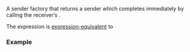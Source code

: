 {{cpp/execution/title|just_stopped}}
{{cpp/execution/navbar}}
{{dcl begin}}
{{dcl header|execution}}
{{dcl|since=c++26|notes={{mark custpt}}|1=
inline constexpr just_stopped_t just_stopped{};
struct just_stopped_t { /*unspecified*/ };
}}
{{dcl h|Call signature}}
{{dcl|since=c++26|1=
execution::sender auto just_stopped();
}}
{{dcl end}}

A sender factory that returns a sender which completes immediately by calling the receiver’s {{rlpf|set_stopped}}.

The expression {{c|just_stopped()}} is [[cpp/language/expressions#Expression-equivalence|expression-equivalent]] to {{c|/*make-sender*/(just_stopped)}}

{{cpp/execution/cpo}}

===Example===
{{example}}

{{langlinks|de|es|ja|ru|zh}}